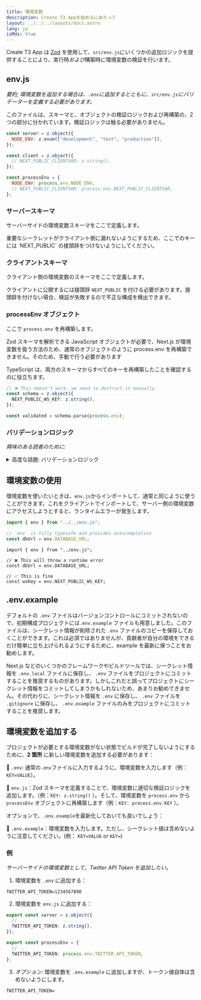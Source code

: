 ```yaml
---
title: 環境変数
description: Create T3 Appを始めるにあたって
layout: ../../../layouts/docs.astro
lang: ja
isMdx: true
---
```



Create T3 App は [Zod](https://github.com/colinhacks/zod) を使用して、`src/env.js`にいくつかの追加ロジックを提供することにより、実行時*および*構築時に環境変数の検証を行います。

## env.js

_要約; 環境変数を追加する場合は、`.env`に追加するとともに、`src/env.js`にバリデーターを定義する必要があります。_

このファイルは、スキーマと、オブジェクトの検証ロジックおよび再構築の、2 つの部分に分かれています。検証ロジックは触る必要がありません。

```ts:env.js
const server = z.object({
  NODE_ENV: z.enum(["development", "test", "production"]),
});

const client = z.object({
  // NEXT_PUBLIC_CLIENTVAR: z.string(),
});

const processEnv = {
  NODE_ENV: process.env.NODE_ENV,
  // NEXT_PUBLIC_CLIENTVAR: process.env.NEXT_PUBLIC_CLIENTVAR,
};
```

### サーバースキーマ

サーバーサイドの環境変数スキーマをここで定義します。

<Callout type="warning">
  重要なシークレットがクライアント側に漏れないようにするため、ここでのキーには
  `NEXT_PUBLIC` の接頭辞をつけないようにしてください。
</Callout>

### クライアントスキーマ

クライアント側の環境変数のスキーマをここで定義します。

クライアントに公開するには接頭辞 `NEXT_PUBLIC` を付ける必要があります。接頭辞を付けない場合、検証が失敗するので不正な構成を検出できます。

### processEnv オブジェクト

ここで `process.env` を再構築します。

Zod スキーマを解析できる JavaScript オブジェクトが必要で、Next.js が環境変数を扱う方法のため、通常のオブジェクトのように process.env を再構築できません。そのため、手動で行う必要があります

TypeScript は、両方のスキーマからすべてのキーを再構築したことを確認するのに役立ちます。

```ts
// ❌ This doesn't work, we need to destruct it manually
const schema = z.object({
  NEXT_PUBLIC_WS_KEY: z.string(),
});

const validated = schema.parse(process.env);
```

### バリデーションロジック

_興味のある読者のために:_

<details>
<summary>高度な話題: バリデーションロジック</summary>

環境（サーバーまたはクライアント）に応じて、両方のスキーマが検証されるのか、クライアントのスキーマだけが検証されるのかが決まります。つまり、サーバーの環境変数が未定義であっても、バリデーションが失敗することはありません。つまり、環境変数のエントリーポイントを 1 つにすることができます。

```ts
// src/env.js

const isServer = typeof window === "undefined";

const merged = server.merge(client);
const parsed = isServer
  ? merged.safeParse(processEnv) // <-- on server, validate all
  : client.safeParse(processEnv); // <-- on client, validate only client

if (parsed.success === false) {
  console.error(
    "❌ Invalid environment variables:\n",
    ...formatErrors(parsed.error.format()),
  );
  throw new Error("Invalid environment variables");
}
```

そして、プロキシオブジェクトを使って、クライアントでサーバーサイドの環境変数にアクセスしようとすると、エラーを投げるようにしています。

```ts
// src/env.js

// proxy allows us to remap the getters
export const env = new Proxy(parsed.data, {
  get(target, prop) {
    if (typeof prop !== "string") return undefined;
    // on the client we only allow NEXT_PUBLIC_ variables
    if (!isServer && !prop.startsWith("NEXT_PUBLIC_"))
      throw new Error(
        "❌ Attempted to access serverside environment variable on the client",
      );
    return target[prop]; // <-- otherwise, return the value
  },
});
```

</details>

## 環境変数の使用

環境変数を使いたいときは、`env.js`からインポートして、通常と同じように使うことができます。これをクライアントでインポートして、サーバー側の環境変数にアクセスしようとすると、ランタイムエラーが発生します。

```ts:pages/api/hello.ts
import { env } from "../../env.js";

// `env` is fully typesafe and provides autocompletion
const dbUrl = env.DATABASE_URL;
```

```ts:pages/index.tsx
import { env } from "../env.js";

// ❌ This will throw a runtime error
const dbUrl = env.DATABASE_URL;

// ✅ This is fine
const wsKey = env.NEXT_PUBLIC_WS_KEY;
```

## .env.example

デフォルトの `.env` ファイルはバージョンコントロールにコミットされないので、初期構成プロジェクトには`.env.example` ファイルも用意しました。このファイルは、シークレット情報が削除された `.env` ファイルのコピーを保存しておくことができます。これは必須ではありませんが、貢献者が自分の環境をできるだけ簡単に立ち上げられるようにするために、example を最新に保つことをお勧めします。

Next.js などのいくつかのフレームワークやビルドツールでは、シークレット情報を `.env.local` ファイルに保存し、 `.env` ファイルをプロジェクトにコミットすることを推奨するものがあります。しかしこれだと誤ってプロジェクトにシークレット情報をコミットしてしまうかもしれないため、あまりお勧めできません。その代わりに、シークレット情報を `.env` に保存し、 `.env` ファイルを `.gitignore` に保存し、 `.env.example` ファイルのみをプロジェクトにコミットすることを推奨します。

## 環境変数を追加する

プロジェクトが必要とする環境変数がない状態でビルドが完了しないようにするために、**2 箇所** に新しい環境変数を追加する必要があります：

📄 `.env`: 通常の`.env`ファイルに入力するように、環境変数を入力します（例：`KEY=VALUE`）。

📄 `env.js`：Zod スキーマを定義することで、環境変数に適切な検証ロジックを追加します。（例：`KEY: z.string()` ）。そして、環境変数を `process.env` から `processEnv` オブジェクトに再構築します（例：`KEY: process.env.KEY` ）。

オプションで、`.env.example`を最新化しておいても良いでしょう：

📄 `.env.example`：環境変数を入力します。ただし、シークレット値は含めないように注意してください。(例： `KEY=VALUE` or `KEY=`)

### 例

_サーバーサイドの環境変数として、Twitter API Token を追加したい_。

1. 環境変数を `.env` に追加する：

```
TWITTER_API_TOKEN=1234567890
```

2. 環境変数を `env.js` に追加する：

```ts
export const server = z.object({
  // ...
  TWITTER_API_TOKEN: z.string(),
});

export const processEnv = {
  // ...
  TWITTER_API_TOKEN: process.env.TWITTER_API_TOKEN,
};
```

3. _オプション:_ 環境変数を `.env.example` に追加しますが、トークン値自体は含めないようにします。

```
TWITTER_API_TOKEN=
```
